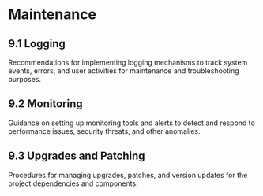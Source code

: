 # Maintenance

## 9.1 Logging
Recommendations for implementing logging mechanisms to track system events, errors, and user activities for maintenance and troubleshooting purposes.

## 9.2 Monitoring
Guidance on setting up monitoring tools and alerts to detect and respond to performance issues, security threats, and other anomalies.

## 9.3 Upgrades and Patching
Procedures for managing upgrades, patches, and version updates for the project dependencies and components.
